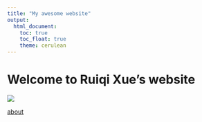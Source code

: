 ```yaml
---
title: "My awesome website"
output: 
  html_document:
    toc: true
    toc_float: true
    theme: cerulean
---
```


# Welcome to Ruiqi Xue's website


![](images/ted.jpg)

[about](about.html)